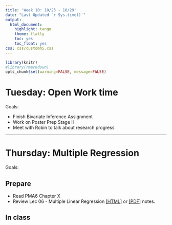 ```yaml
---
title: 'Week 10: 10/23 - 10/29'
date: "Last Updated `r Sys.time()`"
output:
  html_document:
    highlight: tango
    theme: flatly
    toc: yes
    toc_float: yes
css: css/customh5.css
---
```


```r
library(knitr)
#library(rmarkdown)
opts_chunk$set(warning=FALSE, message=FALSE) 
```


# Tuesday: Open Work time
Goals: 

* Finish Bivariate Inference Assignment
* Work on Poster Prep Stage II
* Meet with Robin to talk about research progress

----

# Thursday: Multiple Regression 

Goals: 


## Prepare 

* Read PMA6 Chapter X
* Review Lec 06 - Multiple Linear Regression [[HTML]](docs/lec06_MultLinReg.html) or [[PDF]](docs/lec06_MultLinReg.pdf) notes. 

## In class

